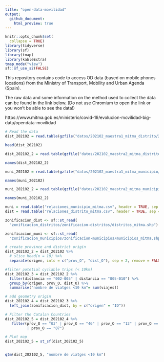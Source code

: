 ```yaml
---
title: "open-data-movilidad"
output: 
  github_document:
    html_preview: true
---
```


```r
knitr::opts_chunk$set(
  collapse = TRUE)
library(tidyverse)
library(sf)
library(tmap)
library(kableExtra)
tmap_mode("view")
sf::sf_use_s2(FALSE)
```


This repository contains code to access OD data (based on mobile phones locations) from the Ministry of Transport, Mobility and Urban Agenda (Spain). 

The raw data and some information on the method used to collect the data can be found in the link below. (Do not use Chromium to open the link or you won't be able to see the data!)

https://www.mitma.gob.es/ministerio/covid-19/evolucion-movilidad-big-data/opendata-movilidad 


```r
# Read the data
dist_202102 = read.table(gzfile("datos/202102_maestra1_mitma_distrito/20210201_maestra_1_mitma_distrito.txt.gz"), header = TRUE, sep = "|")

head(dist_202102)

dist_202102_2 = read.table(gzfile("datos/202102_maestra2_mitma_distrito/20210201_maestra_2_mitma_distrito.txt.gz"), header = TRUE, sep = "|")

names(dist_202102_2)

muni_202102 = read.table(gzfile("datos/202102_maestra1_mitma_municipio/20210201_maestra_1_mitma_municipio.txt.gz"), header = TRUE, sep = "|")

names(muni_202102)

muni_202102_2 = read.table(gzfile("datos/202102_maestra2_mitma_municipio/20210201_maestra_2_mitma_municipio.txt.gz"), header = TRUE, sep = "|")

names(muni_202102_2)

muni = read.table("relaciones_municipio_mitma.csv", header = TRUE, sep = "|")
dist = read.table("relaciones_distrito_mitma.csv", header = TRUE, sep = "|")

zonificacion_dist <- sf::st_read(
  "zonificacion_distritos/zonificacion-distritos/distritos_mitma.shp")

zonificacion_muni <- sf::st_read(
  "zonificacion_municipios/zonificacion-municipios/municipios_mitma.shp")


```

```r
# create province and district origin
dist_202102_2 = dist_202102 %>% 
  # slice_head(n = 10) %>%
  separate(origen, into = c("prov_O", "dist_O"), sep = 2, remove = FALSE)  

#filter potetial cyclable trips (< 10km) 
dist_202102_3 = dist_202102_2 %>% 
  filter(distancia == "002-005" | distancia == "005-010") %>% 
  group_by(origen, prov_O, dist_O) %>% 
  summarise("nombre de viatges <10 km"= sum(viajes))

# add geometry origin
dist_202102_4 = dist_202102_3 %>% 
  left_join(zonificacion_dist, by = c("origen" = "ID"))

# Filter the Catalan Countries
dist_202102_5 = dist_202102_4 %>% 
   filter(prov_O == "03" | prov_O == "46" | prov_O == "12" | prov_O == "43" | prov_O == "08"  | prov_O == "25"  | prov_O == "17"
          | prov_O == "07")

# Plot map
dist_202102_5 = st_sf(dist_202102_5)


qtm(dist_202102_5, "nombre de viatges <10 km")
```
